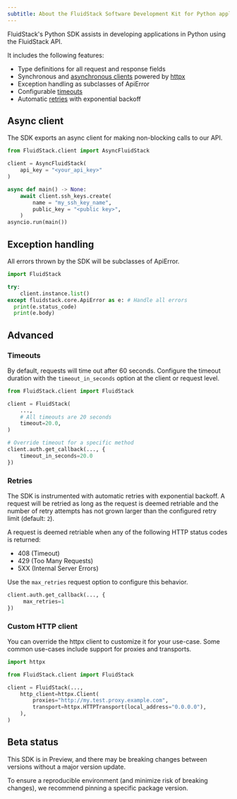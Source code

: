 ---
subtitle: About the FluidStack Software Development Kit for Python applications
---

FluidStack's Python SDK assists in developing applications in Python using the FluidStack API.

It includes the following features:

- Type definitions for all request and response fields
- Synchronous and [asynchronous clients](#async-client) powered by [httpx](https://www.python-httpx.org/)
- Exception handling as subclasses of ApiError
- Configurable [timeouts](#timeouts)
- Automatic [retries](#retries) with exponential backoff

## Async client

The SDK exports an async client for making non-blocking calls to our API.

```python Example
from FluidStack.client import AsyncFluidStack

client = AsyncFluidStack(
    api_key = "<your_api_key>"
)

async def main() -> None:
    await client.ssh_keys.create(
        name = "my_ssh_key_name",
        public_key = "<public key>",
    )
asyncio.run(main())
```

## Exception handling

All errors thrown by the SDK will be subclasses of ApiError.

```python 
import FluidStack

try:
    client.instance.list()
except fluidstack.core.ApiError as e: # Handle all errors
  print(e.status_code)
  print(e.body)
```

## Advanced

### Timeouts

By default, requests will time out after 60 seconds. Configure the timeout duration with the `timeout_in_seconds` option at the client or request level.

```python Example
from FluidStack.client import FluidStack

client = FluidStack(
    ...,
    # All timeouts are 20 seconds
    timeout=20.0,
)

# Override timeout for a specific method
client.auth.get_callback(..., {
    timeout_in_seconds=20.0
})
```

### Retries

The SDK is instrumented with automatic retries with exponential backoff. A request will be retried as long as the request is deemed retriable and the number of retry attempts has not grown larger than the configured retry limit (default: `2`).

A request is deemed retriable when any of the following HTTP status codes is returned:

- 408 (Timeout)
- 429 (Too Many Requests)
- 5XX (Internal Server Errors)

Use the `max_retries` request option to configure this behavior.

```python Example
client.auth.get_callback(..., {
     max_retries=1
})
```

### Custom HTTP client
You can override the httpx client to customize it for your use-case. Some common use-cases include support for proxies and transports.

```python Example
import httpx

from FluidStack.client import FluidStack

client = FluidStack(...,
    http_client=httpx.Client(
        proxies="http://my.test.proxy.example.com",
        transport=httpx.HTTPTransport(local_address="0.0.0.0"),
    ),
)
```

## Beta status
This SDK is in Preview, and there may be breaking changes between versions without a major version update.

To ensure a reproducible environment (and minimize risk of breaking changes), we recommend pinning a specific package version.